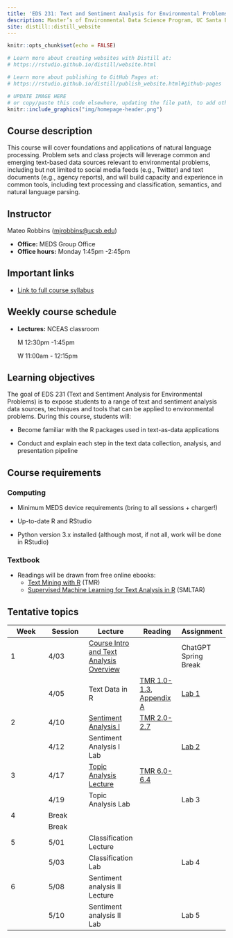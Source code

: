 ```yaml
---
title: 'EDS 231: Text and Sentiment Analysis for Environmental Problems'
description: Master’s of Environmental Data Science Program, UC Santa Barbara
site: distill::distill_website
---
```


```r
knitr::opts_chunk$set(echo = FALSE)

# Learn more about creating websites with Distill at:
# https://rstudio.github.io/distill/website.html

# Learn more about publishing to GitHub Pages at:
# https://rstudio.github.io/distill/publish_website.html#github-pages

```

```r

# UPDATE IMAGE HERE
# or copy/paste this code elsewhere, updating the file path, to add other images to your site!
knitr::include_graphics("img/homepage-header.png")
```

## Course description

This course will cover foundations and applications of natural language processing. Problem sets and class projects will leverage common and emerging text-based data sources relevant to environmental problems, including but not limited to social media feeds (e.g., Twitter) and text documents (e.g., agency reports), and will build capacity and experience in common tools, including text processing and classification, semantics, and natural language parsing.

## Instructor

Mateo Robbins ([mjrobbins\@ucsb.edu](mailto:mjrobbins@ucsb.edu){.email})

-   **Office:** MEDS Group Office
-   **Office hours:** Monday 1:45pm -2:45pm

## Important links

-   [Link to full course syllabus](https://docs.google.com/document/d/1BxkLEt02rBUl-HcfM7J0rfu0XpnPBOInKAsGBIz2fqc/edit?usp=sharing)

## Weekly course schedule

-   **Lectures:** NCEAS classroom

    M 12:30pm -1:45pm  

    W 11:00am - 12:15pm

## Learning objectives

The goal of EDS 231 (Text and Sentiment Analysis for Environmental Problems) is to expose students to a range of text and sentiment analysis data sources, techniques and tools that can be applied to environmental problems. During this course, students will:

-   Become familiar with the R packages used in text-as-data applications

-   Conduct and explain each step in the text data collection, analysis, and presentation pipeline

## Course requirements

### Computing

-   Minimum MEDS device requirements (bring to all sessions + charger!)

-   Up-to-date R and RStudio

-   Python version 3.x installed (although most, if not all, work will be done in RStudio)

### Textbook

-   Readings will be drawn from free online ebooks:
    -   [Text Mining with R](https://www.tidytextmining.com/) (TMR)
    -   [Supervised Machine Learning for Text Analysis in R](https://smltar.com/) (SMLTAR)

## Tentative topics

| Week | Session | Lecture                                                                                            | Reading                                                                                                          | Assignment                                                                            |
|---------------|---------------|---------------|---------------|---------------|
| 1    | 4/03    | [Course Intro and Text Analysis Overview](https://ucsb.box.com/s/3jokarrb3xo1ksts137aeu45pm5q96q5) |                                                                                                                  | ChatGPT Spring Break                                                                  |
|      | 4/05    | Text Data in R                                                                                     | [TMR 1.0-1.3](https://www.tidytextmining.com/tidytext.html), [Appendix A](https://smltar.com/regexp.html#regexp) | [Lab 1](https://github.com/MaRo406/EDS-231-text-sentiment/blob/main/Lab1_InClass.Rmd) |
| 2    | 4/10    | [Sentiment Analysis I](https://ucsb.box.com/s/dbn794ulrulw7eg4ct8tzdig4f8lovce)                    | [TMR 2.0-2.7](https://www.tidytextmining.com/sentiment.html)                                                     |                                                                                       |
|      | 4/12    | Sentiment Analysis I Lab                                                                           |                                                                                                                  | [Lab 2](https://github.com/MaRo406/EDS-231-text-sentiment/blob/main/Lab2.Rmd)         |
| 3    | 4/17    | [Topic Analysis Lecture](https://ucsb.box.com/s/fowipvjwvc1x53te6x1ynexhpu5jf9xw)                  | [TMR 6.0-6.4](https://www.tidytextmining.com/topicmodeling.html)                                                 |                                                                                       |
|      | 4/19    | Topic Analysis Lab                                                                                 |                                                                                                                  | Lab 3                                                                                 |
| 4    | Break   |                                                                                                    |                                                                                                                  |                                                                                       |
|      | Break   |                                                                                                    |                                                                                                                  |                                                                                       |
| 5    | 5/01    | Classification Lecture                                                                             |                                                                                                                  |                                                                                       |
|      | 5/03    | Classification Lab                                                                                 |                                                                                                                  | Lab 4                                                                                 |
| 6    | 5/08    | Sentiment analysis II Lecture                                                                      |                                                                                                                  |                                                                                       |
|      | 5/10    | Sentiment analysis II Lab                                                                          |                                                                                                                  | Lab 5                                                                                 |

